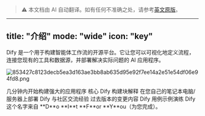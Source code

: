 > ⚠️ 本文档由 AI 自动翻译。如有任何不准确之处，请参考[英文原版](../../../../en/documentation/pages/getting-started/introduction.mdx)。

---
title: "介绍"
mode: "wide"
icon: "key"
---

Dify 是一个用于构建智能体工作流的开源平台。它让您可以可视化地定义流程，连接您现有的工具和数据源，并部署解决实际问题的 AI 应用程序。

![853427c8123decb5ea3d163ae3bb8ab635d95e92f7ee14a2e51e54df06e94fd8.png](/images/853427c8123decb5ea3d163ae3bb8ab635d95e92f7ee14a2e51e54df06e94fd8.png)

<CardGroup cols={3}>
  <Card title="快速开始" icon="play" href="/en/documentation/pages/getting-started/quick-start">
    几分钟内开始构建强大的应用程序
  </Card>
  <Card title="概念" icon="highlighter" iconType="regular" href="/en/documentation/pages/getting-started/key-concepts">
    核心 Dify 构建块解释
  </Card>
  <Card title="安装" icon="arrow-down-to-line" href="/en/self-hosting/quick-start/docker-compose">
    在您自己的笔记本电脑/服务器上部署 Dify
  </Card>
  <Card title="论坛" icon="message" href="https://discord.gg/FngNHpbcY7">
    与社区交流经验
  </Card>
  <Card title="变更日志" icon="bell" href="https://github.com/langgenius/dify/releases">
    过去版本的变更内容
  </Card>
  <Card title="示例" icon="lightbulb" href="/en/documentation/pages/tutorials/customer-service-bot">
    Dify 用例示例演练
  </Card>
</CardGroup>

<Info>
  Dify 这个名字来自 **D**o **I**t **F**or **Y**ou（为您完成）。
</Info>